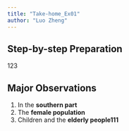 ```yaml
---
title: "Take-home_Ex01"
author: "Luo Zheng"
---
```


## Step-by-step Preparation

123

## Major Observations

1.  In the **southern part**
2.  The **female population**
3.  Children and the **elderly people111**

